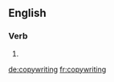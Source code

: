 ==English==

===Verb===
{{head|en|present participle}}

# {{present participle of|copywrite|lang=en|nocat=1}}

[[de:copywriting]]
[[fr:copywriting]]